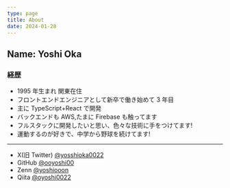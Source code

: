 ```yaml
---
type: page
title: About
date: 2024-01-28
---
```


## Name: Yoshi Oka

### 経歴

- 1995 年生まれ 関東在住
- フロントエンドエンジニアとして新卒で働き始めて 3 年目
- 主に TypeScript+React で開発
- バックエンドも AWS,たまに Firebase も触ってます
- フルスタックに開発したいと思い、色々な技術に手をつけてます!
- 運動するのが好きで、中学から野球を続けてます!

---

- X(旧 Twitter) [@yosshioka0022](https://twitter.com/yosshioka0022)
- GitHub [@ooyoshi00](https://github.com/ooyoshi00)
- Zenn [@yoshiooon](https://zenn.dev/yoshiooon)
- Qiita [@oyoshi0022](https://qiita.com/oyoshi0022)
